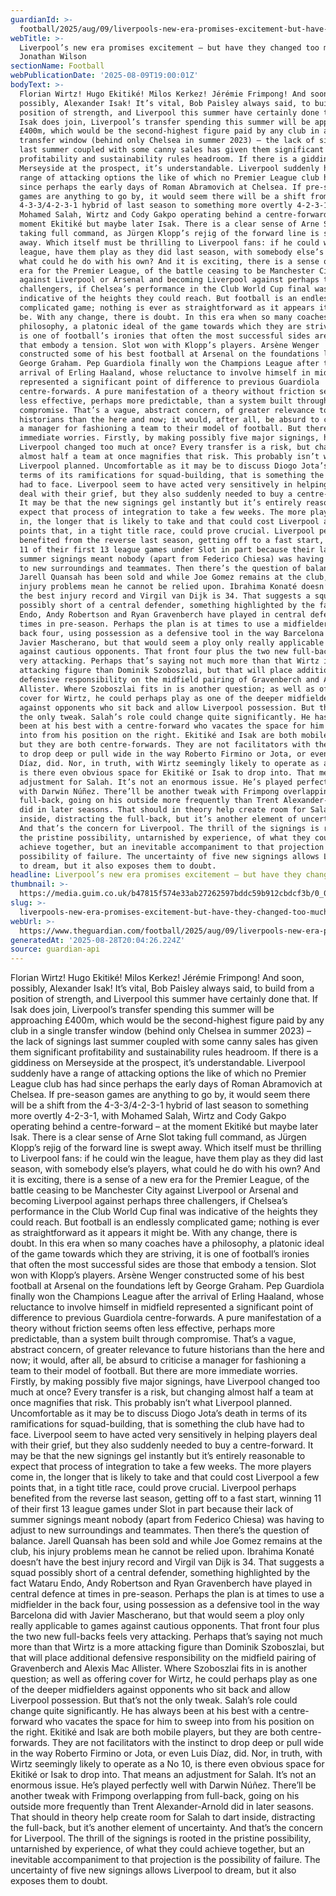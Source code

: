 ```yaml
---
guardianId: >-
  football/2025/aug/09/liverpools-new-era-promises-excitement-but-have-they-changed-too-much
webTitle: >-
  Liverpool’s new era promises excitement – but have they changed too much? |
  Jonathan Wilson
sectionName: Football
webPublicationDate: '2025-08-09T19:00:01Z'
bodyText: >-
  Florian Wirtz! Hugo Ekitiké! Milos Kerkez! Jérémie Frimpong! And soon,
  possibly, Alexander Isak! It’s vital, Bob Paisley always said, to build from a
  position of strength, and Liverpool this summer have certainly done that. If
  Isak does join, Liverpool’s transfer spending this summer will be approaching
  £400m, which would be the second-highest figure paid by any club in a single
  transfer window (behind only Chelsea in summer 2023) – the lack of signings
  last summer coupled with some canny sales has given them significant
  profitability and sustainability rules headroom. If there is a giddiness on
  Merseyside at the prospect, it’s understandable. Liverpool suddenly have a
  range of attacking options the like of which no Premier League club has had
  since perhaps the early days of Roman Abramovich at Chelsea. If pre-season
  games are anything to go by, it would seem there will be a shift from the
  4-3-3/4-2-3-1 hybrid of last season to something more overtly 4-2-3-1, with
  Mohamed Salah, Wirtz and Cody Gakpo operating behind a centre-forward – at the
  moment Ekitiké but maybe later Isak. There is a clear sense of Arne Slot
  taking full command, as Jürgen Klopp’s rejig of the forward line is swept
  away. Which itself must be thrilling to Liverpool fans: if he could win the
  league, have them play as they did last season, with somebody else’s players,
  what could he do with his own? And it is exciting, there is a sense of a new
  era for the Premier League, of the battle ceasing to be Manchester City
  against Liverpool or Arsenal and becoming Liverpool against perhaps three
  challengers, if Chelsea’s performance in the Club World Cup final was
  indicative of the heights they could reach. But football is an endlessly
  complicated game; nothing is ever as straightforward as it appears it might
  be. With any change, there is doubt. In this era when so many coaches have a
  philosophy, a platonic ideal of the game towards which they are striving, it
  is one of football’s ironies that often the most successful sides are those
  that embody a tension. Slot won with Klopp’s players. Arsène Wenger
  constructed some of his best football at Arsenal on the foundations left by
  George Graham. Pep Guardiola finally won the Champions League after the
  arrival of Erling Haaland, whose reluctance to involve himself in midfield
  represented a significant point of difference to previous Guardiola
  centre-forwards. A pure manifestation of a theory without friction seems often
  less effective, perhaps more predictable, than a system built through
  compromise. That’s a vague, abstract concern, of greater relevance to future
  historians than the here and now; it would, after all, be absurd to criticise
  a manager for fashioning a team to their model of football. But there are more
  immediate worries. Firstly, by making possibly five major signings, have
  Liverpool changed too much at once? Every transfer is a risk, but changing
  almost half a team at once magnifies that risk. This probably isn’t what
  Liverpool planned. Uncomfortable as it may be to discuss Diogo Jota’s death in
  terms of its ramifications for squad-building, that is something the club have
  had to face. Liverpool seem to have acted very sensitively in helping players
  deal with their grief, but they also suddenly needed to buy a centre-forward.
  It may be that the new signings gel instantly but it’s entirely reasonable to
  expect that process of integration to take a few weeks. The more players come
  in, the longer that is likely to take and that could cost Liverpool a few
  points that, in a tight title race, could prove crucial. Liverpool perhaps
  benefited from the reverse last season, getting off to a fast start, winning
  11 of their first 13 league games under Slot in part because their lack of
  summer signings meant nobody (apart from Federico Chiesa) was having to adjust
  to new surroundings and teammates. Then there’s the question of balance.
  Jarell Quansah has been sold and while Joe Gomez remains at the club, his
  injury problems mean he cannot be relied upon. Ibrahima Konaté doesn’t have
  the best injury record and Virgil van Dijk is 34. That suggests a squad
  possibly short of a central defender, something highlighted by the fact Wataru
  Endo, Andy Robertson and Ryan Gravenberch have played in central defence at
  times in pre-season. Perhaps the plan is at times to use a midfielder in the
  back four, using possession as a defensive tool in the way Barcelona did with
  Javier Mascherano, but that would seem a ploy only really applicable to games
  against cautious opponents. That front four plus the two new full-backs feels
  very attacking. Perhaps that’s saying not much more than that Wirtz is a more
  attacking figure than Dominik Szoboszlai, but that will place additional
  defensive responsibility on the midfield pairing of Gravenberch and Alexis Mac
  Allister. Where Szoboszlai fits in is another question; as well as offering
  cover for Wirtz, he could perhaps play as one of the deeper midfielders
  against opponents who sit back and allow Liverpool possession. But that’s not
  the only tweak. Salah’s role could change quite significantly. He has always
  been at his best with a centre-forward who vacates the space for him to sweep
  into from his position on the right. Ekitiké and Isak are both mobile players,
  but they are both centre-forwards. They are not facilitators with the instinct
  to drop deep or pull wide in the way Roberto Firmino or Jota, or even Luis
  Díaz, did. Nor, in truth, with Wirtz seemingly likely to operate as a No 10,
  is there even obvious space for Ekitiké or Isak to drop into. That means an
  adjustment for Salah. It’s not an enormous issue. He’s played perfectly well
  with Darwin Núñez. There’ll be another tweak with Frimpong overlapping from
  full-back, going on his outside more frequently than Trent Alexander-Arnold
  did in later seasons. That should in theory help create room for Salah to dart
  inside, distracting the full-back, but it’s another element of uncertainty.
  And that’s the concern for Liverpool. The thrill of the signings is rooted in
  the pristine possibility, untarnished by experience, of what they could
  achieve together, but an inevitable accompaniment to that projection is the
  possibility of failure. The uncertainty of five new signings allows Liverpool
  to dream, but it also exposes them to doubt.
headline: Liverpool’s new era promises excitement – but have they changed too much?
thumbnail: >-
  https://media.guim.co.uk/b47815f574e33ab27262597bddc59b912cbdcf3b/0_0_5000_4000/500.jpg
slug: >-
  liverpools-new-era-promises-excitement-but-have-they-changed-too-much-or-jonathan-wilson
webUrl: >-
  https://www.theguardian.com/football/2025/aug/09/liverpools-new-era-promises-excitement-but-have-they-changed-too-much
generatedAt: '2025-08-28T20:04:26.224Z'
source: guardian-api
---
```

Florian Wirtz! Hugo Ekitiké! Milos Kerkez! Jérémie Frimpong! And soon, possibly, Alexander Isak! It’s vital, Bob Paisley always said, to build from a position of strength, and Liverpool this summer have certainly done that. If Isak does join, Liverpool’s transfer spending this summer will be approaching £400m, which would be the second-highest figure paid by any club in a single transfer window (behind only Chelsea in summer 2023) – the lack of signings last summer coupled with some canny sales has given them significant profitability and sustainability rules headroom. If there is a giddiness on Merseyside at the prospect, it’s understandable. Liverpool suddenly have a range of attacking options the like of which no Premier League club has had since perhaps the early days of Roman Abramovich at Chelsea. If pre-season games are anything to go by, it would seem there will be a shift from the 4-3-3/4-2-3-1 hybrid of last season to something more overtly 4-2-3-1, with Mohamed Salah, Wirtz and Cody Gakpo operating behind a centre-forward – at the moment Ekitiké but maybe later Isak. There is a clear sense of Arne Slot taking full command, as Jürgen Klopp’s rejig of the forward line is swept away. Which itself must be thrilling to Liverpool fans: if he could win the league, have them play as they did last season, with somebody else’s players, what could he do with his own? And it is exciting, there is a sense of a new era for the Premier League, of the battle ceasing to be Manchester City against Liverpool or Arsenal and becoming Liverpool against perhaps three challengers, if Chelsea’s performance in the Club World Cup final was indicative of the heights they could reach. But football is an endlessly complicated game; nothing is ever as straightforward as it appears it might be. With any change, there is doubt. In this era when so many coaches have a philosophy, a platonic ideal of the game towards which they are striving, it is one of football’s ironies that often the most successful sides are those that embody a tension. Slot won with Klopp’s players. Arsène Wenger constructed some of his best football at Arsenal on the foundations left by George Graham. Pep Guardiola finally won the Champions League after the arrival of Erling Haaland, whose reluctance to involve himself in midfield represented a significant point of difference to previous Guardiola centre-forwards. A pure manifestation of a theory without friction seems often less effective, perhaps more predictable, than a system built through compromise. That’s a vague, abstract concern, of greater relevance to future historians than the here and now; it would, after all, be absurd to criticise a manager for fashioning a team to their model of football. But there are more immediate worries. Firstly, by making possibly five major signings, have Liverpool changed too much at once? Every transfer is a risk, but changing almost half a team at once magnifies that risk. This probably isn’t what Liverpool planned. Uncomfortable as it may be to discuss Diogo Jota’s death in terms of its ramifications for squad-building, that is something the club have had to face. Liverpool seem to have acted very sensitively in helping players deal with their grief, but they also suddenly needed to buy a centre-forward. It may be that the new signings gel instantly but it’s entirely reasonable to expect that process of integration to take a few weeks. The more players come in, the longer that is likely to take and that could cost Liverpool a few points that, in a tight title race, could prove crucial. Liverpool perhaps benefited from the reverse last season, getting off to a fast start, winning 11 of their first 13 league games under Slot in part because their lack of summer signings meant nobody (apart from Federico Chiesa) was having to adjust to new surroundings and teammates. Then there’s the question of balance. Jarell Quansah has been sold and while Joe Gomez remains at the club, his injury problems mean he cannot be relied upon. Ibrahima Konaté doesn’t have the best injury record and Virgil van Dijk is 34. That suggests a squad possibly short of a central defender, something highlighted by the fact Wataru Endo, Andy Robertson and Ryan Gravenberch have played in central defence at times in pre-season. Perhaps the plan is at times to use a midfielder in the back four, using possession as a defensive tool in the way Barcelona did with Javier Mascherano, but that would seem a ploy only really applicable to games against cautious opponents. That front four plus the two new full-backs feels very attacking. Perhaps that’s saying not much more than that Wirtz is a more attacking figure than Dominik Szoboszlai, but that will place additional defensive responsibility on the midfield pairing of Gravenberch and Alexis Mac Allister. Where Szoboszlai fits in is another question; as well as offering cover for Wirtz, he could perhaps play as one of the deeper midfielders against opponents who sit back and allow Liverpool possession. But that’s not the only tweak. Salah’s role could change quite significantly. He has always been at his best with a centre-forward who vacates the space for him to sweep into from his position on the right. Ekitiké and Isak are both mobile players, but they are both centre-forwards. They are not facilitators with the instinct to drop deep or pull wide in the way Roberto Firmino or Jota, or even Luis Díaz, did. Nor, in truth, with Wirtz seemingly likely to operate as a No 10, is there even obvious space for Ekitiké or Isak to drop into. That means an adjustment for Salah. It’s not an enormous issue. He’s played perfectly well with Darwin Núñez. There’ll be another tweak with Frimpong overlapping from full-back, going on his outside more frequently than Trent Alexander-Arnold did in later seasons. That should in theory help create room for Salah to dart inside, distracting the full-back, but it’s another element of uncertainty. And that’s the concern for Liverpool. The thrill of the signings is rooted in the pristine possibility, untarnished by experience, of what they could achieve together, but an inevitable accompaniment to that projection is the possibility of failure. The uncertainty of five new signings allows Liverpool to dream, but it also exposes them to doubt.
